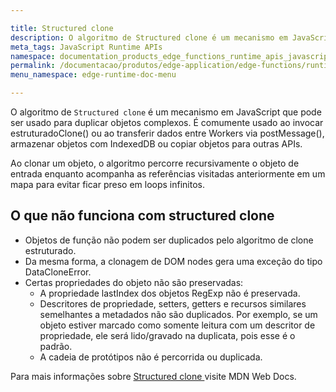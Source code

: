 ```yaml
---

title: Structured clone
description: O algoritmo de Structured clone é um mecanismo em JavaScript que pode ser usado para duplicar objetos complexos. É comumente usado ao invocar estruturadoClone() ou ao transferir dados entre Workers via postMessage(), armazenar objetos com IndexedDB ou copiar objetos para outras APIs.
meta_tags: JavaScript Runtime APIs
namespace: documentation_products_edge_functions_runtime_apis_javascript_structured_clone
permalink: /documentacao/produtos/edge-application/edge-functions/runtime-apis/javascript/structured-clone/
menu_namespace: edge-runtime-doc-menu

---
```


O algoritmo de `Structured clone` é um mecanismo em JavaScript que pode ser usado para duplicar objetos complexos. É comumente usado ao invocar estruturadoClone() ou ao transferir dados entre Workers via postMessage(), armazenar objetos com IndexedDB ou copiar objetos para outras APIs.

Ao clonar um objeto, o algoritmo percorre recursivamente o objeto de entrada enquanto acompanha as referências visitadas anteriormente em um mapa para evitar ficar preso em loops infinitos.

## O que não funciona com structured clone

- Objetos de função não podem ser duplicados pelo algoritmo de clone estruturado.
- Da mesma forma, a clonagem de DOM nodes gera uma exceção do tipo DataCloneError.
- Certas propriedades do objeto não são preservadas:
  - A propriedade lastIndex dos objetos RegExp não é preservada.
  - Descritores de propriedade, setters, getters e recursos similares semelhantes a metadados não são duplicados. Por exemplo, se um objeto estiver marcado como somente leitura com um descritor de propriedade, ele será lido/gravado na duplicata, pois esse é o padrão.
  - A cadeia de protótipos não é percorrida ou duplicada.

Para mais informações sobre [Structured clone ](https://developer.mozilla.org/en-US/docs/Web/API/Web_Workers_API/Structured_clone_algorithm) visite MDN Web Docs.


